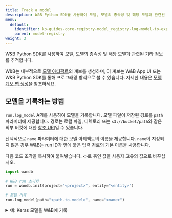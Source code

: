 ```yaml
---
title: Track a model
description: W&B Python SDK를 사용하여 모델, 모델의 종속성 및 해당 모델과 관련된 기타 정보를 추적합니다.
menu:
  default:
    identifier: ko-guides-core-registry-model_registry-log-model-to-experiment
    parent: model-registry
weight: 3
---
```


W&B Python SDK를 사용하여 모델, 모델의 종속성 및 해당 모델과 관련된 기타 정보를 추적합니다.

W&B는 내부적으로 [모델 아티팩트](/ko/./model-management-concepts#model-artifact)의 계보를 생성하며, 이 계보는 W&B App UI 또는 W&B Python SDK를 통해 프로그래밍 방식으로 볼 수 있습니다. 자세한 내용은 [모델 계보 맵 생성](/ko/./model-lineage)을 참조하세요.

## 모델을 기록하는 방법

`run.log_model` API를 사용하여 모델을 기록합니다. 모델 파일이 저장된 경로를 `path` 파라미터에 제공합니다. 경로는 로컬 파일, 디렉토리 또는 `s3://bucket/path`와 같은 외부 버킷에 대한 [참조 URI](/ko/guides/core/artifacts/track-external-files#amazon-s3--gcs--azure-blob-storage-references)일 수 있습니다.

선택적으로 `name` 파라미터에 대한 모델 아티팩트의 이름을 제공합니다. `name`이 지정되지 않은 경우 W&B는 run ID가 앞에 붙은 입력 경로의 기본 이름을 사용합니다.

다음 코드 조각을 복사하여 붙여넣습니다. `<>`로 묶인 값을 사용자 고유의 값으로 바꾸십시오.

```python
import wandb

# W&B run 초기화
run = wandb.init(project="<project>", entity="<entity>")

# 모델 기록
run.log_model(path="<path-to-model>", name="<name>")
```

<details>

<summary>예: Keras 모델을 W&B에 기록</summary>

다음 코드 예제는 컨볼루션 신경망 (CNN) 모델을 W&B에 기록하는 방법을 보여줍니다.

```python
import os
import wandb
from tensorflow import keras
from tensorflow.keras import layers

config = {"optimizer": "adam", "loss": "categorical_crossentropy"}

# W&B run 초기화
run = wandb.init(entity="charlie", project="mnist-project", config=config)

# 트레이닝 알고리즘
loss = run.config["loss"]
optimizer = run.config["optimizer"]
metrics = ["accuracy"]
num_classes = 10
input_shape = (28, 28, 1)

model = keras.Sequential(
    [
        layers.Input(shape=input_shape),
        layers.Conv2D(32, kernel_size=(3, 3), activation="relu"),
        layers.MaxPooling2D(pool_size=(2, 2)),
        layers.Conv2D(64, kernel_size=(3, 3), activation="relu"),
        layers.MaxPooling2D(pool_size=(2, 2)),
        layers.Flatten(),
        layers.Dropout(0.5),
        layers.Dense(num_classes, activation="softmax"),
    ]
)

model.compile(loss=loss, optimizer=optimizer, metrics=metrics)

# 모델 저장
model_filename = "model.h5"
local_filepath = "./"
full_path = os.path.join(local_filepath, model_filename)
model.save(filepath=full_path)

# 모델 기록
run.log_model(path=full_path, name="MNIST")

# W&B에 run 종료를 명시적으로 알립니다.
run.finish()
```
</details>
